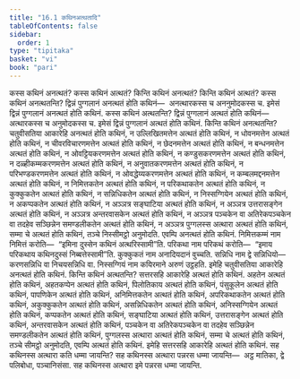 ```yaml
---
title: "16.1 कथिनअत्थतादि"
tableOfContents: false
sidebar:
  order: 1
type: "tipitaka"
basket: "vi"
book: "pari"
---
```



<DynamicBreadcrumb />

<Division number="403" book="pari">

<Paragraph number="1880" book="pari">
कस्स कथिनं अनत्थतं? कस्स कथिनं अत्थतं? किन्ति कथिनं अनत्थतं? किन्ति कथिनं अत्थतं?
</Paragraph>

<Paragraph number="1881" book="pari">
<Emphasis>कस्स कथिनं अनत्थतन्</Emphasis>ति? द्विन्नं पुग्गलानं अनत्थतं होति कथिनं—  अनत्थारकस्स च अननुमोदकस्स च. इमेसं द्विन्नं पुग्गलानं अनत्थतं होति कथिनं.
</Paragraph>

<Paragraph number="1882" book="pari">
<Emphasis>कस्स कथिनं अत्थतन्</Emphasis>ति? द्विन्नं पुग्गलानं अत्थतं होति कथिनं—  अत्थारकस्स च अनुमोदकस्स च. इमेसं द्विन्नं पुग्गलानं अत्थतं होति कथिनं.
</Paragraph>

<Paragraph number="1883" book="pari">
<Emphasis>किन्ति कथिनं अनत्थतन्</Emphasis>ति? चतुवीसतिया आकारेहि अनत्थतं होति कथिनं, न उल्लिखितमत्तेन अत्थतं होति कथिनं, न धोवनमत्तेन अत्थतं होति कथिनं, न चीवरविचारणमत्तेन अत्थतं होति कथिनं, न छेदनमत्तेन अत्थतं होति कथिनं, न बन्धनमत्तेन अत्थतं होति कथिनं, न ओवट्टियकरणमत्तेन अत्थतं होति कथिनं, न कण्डुसकरणमत्तेन अत्थतं होति कथिनं, न दळ्हीकम्मकरणमत्तेन अत्थतं होति कथिनं, न अनुवातकरणमत्तेन अत्थतं होति कथिनं, न परिभण्डकरणमत्तेन अत्थतं होति कथिनं, न ओवद्धेय्यकरणमत्तेन अत्थतं होति कथिनं, न कम्बलमद्दनमत्तेन अत्थतं होति कथिनं, न निमित्तकतेन अत्थतं होति कथिनं, न परिकथाकतेन अत्थतं होति कथिनं, न कुक्कुकतेन अत्थतं होति कथिनं, न सन्निधिकतेन अत्थतं होति कथिनं, न निस्सग्गियेन अत्थतं होति कथिनं, न अकप्पकतेन अत्थतं होति कथिनं, न अञ्ञत्र सङ्घाटिया अत्थतं होति कथिनं, न अञ्ञत्र उत्तरासङ्गेन अत्थतं होति कथिनं, न अञ्ञत्र अन्तरवासकेन अत्थतं होति कथिनं, न अञ्ञत्र पञ्चकेन वा अतिरेकपञ्चकेन वा तदहेव सञ्छिन्नेन समण्डलीकतेन अत्थतं होति कथिनं, न अञ्ञत्र पुग्गलस्स अत्थारा अत्थतं होति कथिनं, सम्मा चे अत्थतं होति कथिनं, तञ्चे निस्सीमट्ठो अनुमोदति. एवम्पि अनत्थतं होति कथिनं.
</Paragraph>

<Paragraph number="1884" book="pari">
निमित्तकम्मं नाम निमित्तं करोति—  “इमिना दुस्सेन कथिनं अत्थरिस्सामी”ति. परिकथा नाम परिकथं करोति—  “इमाय परिकथाय कथिनदुस्सं निब्बत्तेस्सामी”ति. कुक्कुकतं नाम अनादियदानं वुच्चति. सन्निधि नाम द्वे सन्निधियो—  करणसन्निधि वा निचयसन्निधि वा. निस्सग्गियं नाम कयिरमाने अरुणं उट्ठहति. इमेहि चतुवीसतिया आकारेहि अनत्थतं होति कथिनं.
</Paragraph>

<Paragraph number="1885" book="pari">
<Emphasis>किन्ति कथिनं अत्थतन्</Emphasis>ति? सत्तरसहि आकारेहि अत्थतं होति कथिनं. अहतेन अत्थतं होति कथिनं, अहतकप्पेन अत्थतं होति कथिनं, पिलोतिकाय अत्थतं होति कथिनं, पंसुकूलेन अत्थतं होति कथिनं, पापणिकेन अत्थतं होति कथिनं, अनिमित्तकतेन अत्थतं होति कथिनं, अपरिकथाकतेन अत्थतं होति कथिनं, अकुक्कुकतेन अत्थतं होति कथिनं, असन्निधिकतेन अत्थतं होति कथिनं, अनिस्सग्गियेन अत्थतं होति कथिनं, कप्पकतेन अत्थतं होति कथिनं, सङ्घाटिया अत्थतं होति कथिनं, उत्तरासङ्गेन अत्थतं होति कथिनं, अन्तरवासकेन अत्थतं होति कथिनं, पञ्चकेन वा अतिरेकपञ्चकेन वा तदहेव सञ्छिन्नेन समण्डलीकतेन अत्थतं होति कथिनं, पुग्गलस्स अत्थारा अत्थतं होति कथिनं, सम्मा चे अत्थतं होति कथिनं, तञ्चे सीमट्ठो अनुमोदति, एवम्पि अत्थतं होति कथिनं. इमेहि सत्तरसहि आकारेहि अत्थतं होति कथिनं.
</Paragraph>

<Paragraph number="1886" book="pari">
सह कथिनस्स अत्थारा कति धम्मा जायन्ति? सह कथिनस्स अत्थारा पन्नरस धम्मा जायन्ति—  अट्ठ मातिका, द्वे पलिबोधा, पञ्चानिसंसा. सह कथिनस्स अत्थारा इमे पन्नरस धम्मा जायन्ति.
</Paragraph>
</Division>